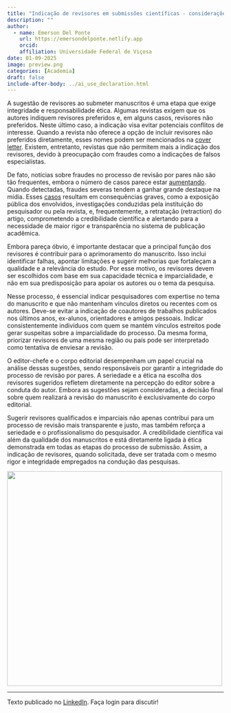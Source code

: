 ```yaml
---
title: "Indicação de revisores em submissões científicas - considerações éticas"
description: ""
author:
  - name: Emerson Del Ponte
    url: https://emersondelponte.netlify.app
    orcid: 
    affiliation: Universidade Federal de Viçosa
date: 01-09-2025
image: preview.png
categories: [Academia] 
draft: false 
include-after-body: ../ai_use_declaration.html
---
```


A sugestão de revisores ao submeter manuscritos é uma etapa que exige integridade e responsabilidade ética. Algumas revistas exigem que os autores indiquem revisores preferidos e, em alguns casos, revisores não preferidos. Neste último caso, a indicação visa evitar potenciais conflitos de interesse. Quando a revista não oferece a opção de incluir revisores não preferidos diretamente, esses nomes podem ser mencionados na [cover letter](https://emersondelponte.netlify.app/posts/2025-01-07-cover-letter/). Existem, entretanto, revistas que não permitem mais a indicação dos revisores, devido à preocupação com fraudes como a indicações de falsos especialistas.

De fato, notícias sobre fraudes no processo de revisão por pares não são tão frequentes, embora o número de casos parece estar [aumentando](https://www.revistaquestaodeciencia.com.br/artigo/2023/12/15/ano-de-2023-bate-recorde-historico-de-retratacoes-aponta-nature). Quando detectadas, fraudes severas tendem a ganhar grande destaque na mídia. Esses [casos](https://www.osul.com.br/cientista-brasileiro-tem-34-estudos-cancelados-suspeitos-de-fraude/) resultam em consequências graves, como a exposição pública dos envolvidos, investigações conduzidas pela instituição do pesquisador ou pela revista, e, frequentemente, a retratação (retraction) do artigo, comprometendo a credibilidade científica e alertando para a necessidade de maior rigor e transparência no sistema de publicação acadêmica.

Embora pareça óbvio, é importante destacar que a principal função dos revisores é contribuir para o aprimoramento do manuscrito. Isso inclui identificar falhas, apontar limitações e sugerir melhorias que fortaleçam a qualidade e a relevância do estudo. Por esse motivo, os revisores devem ser escolhidos com base em sua capacidade técnica e imparcialidade, e não em sua predisposição para apoiar os autores ou o tema da pesquisa.

Nesse processo, é essencial indicar pesquisadores com expertise no tema do manuscrito e que não mantenham vínculos diretos ou recentes com os autores. Deve-se evitar a indicação de coautores de trabalhos publicados nos últimos anos, ex-alunos, orientadores e amigos pessoais. Indicar consistentemente indivíduos com quem se mantém vínculos estreitos pode gerar suspeitas sobre a imparcialidade do processo. Da mesma forma, priorizar revisores de uma mesma região ou país pode ser interpretado como tentativa de enviesar a revisão.

O editor-chefe e o corpo editorial desempenham um papel crucial na análise dessas sugestões, sendo responsáveis por garantir a integridade do processo de revisão por pares. A seriedade e a ética na escolha dos revisores sugeridos refletem diretamente na percepção do editor sobre a conduta do autor. Embora as sugestões sejam consideradas, a decisão final sobre quem realizará a revisão do manuscrito é exclusivamente do corpo editorial.

Sugerir revisores qualificados e imparciais não apenas contribui para um processo de revisão mais transparente e justo, mas também reforça a seriedade e o profissionalismo do pesquisador. A credibilidade científica vai além da qualidade dos manuscritos e está diretamente ligada à ética demonstrada em todas as etapas do processo de submissão. Assim, a indicação de revisores, quando solicitada, deve ser tratada com o mesmo rigor e integridade empregados na condução das pesquisas.

![](preview.png){fig-align="center" width="500"}

------------------------------------------------------------------------

Texto publicado no [LinkedIn](https://www.linkedin.com/posts/emerson-m-del-ponte-61678ba1_indica%C3%A7%C3%A3o-de-revisores-em-submiss%C3%B5es-cient%C3%ADficas-activity-7283445456183959552-mMBN?utm_source=share&utm_medium=member_desktop). Faça login para discutir!
